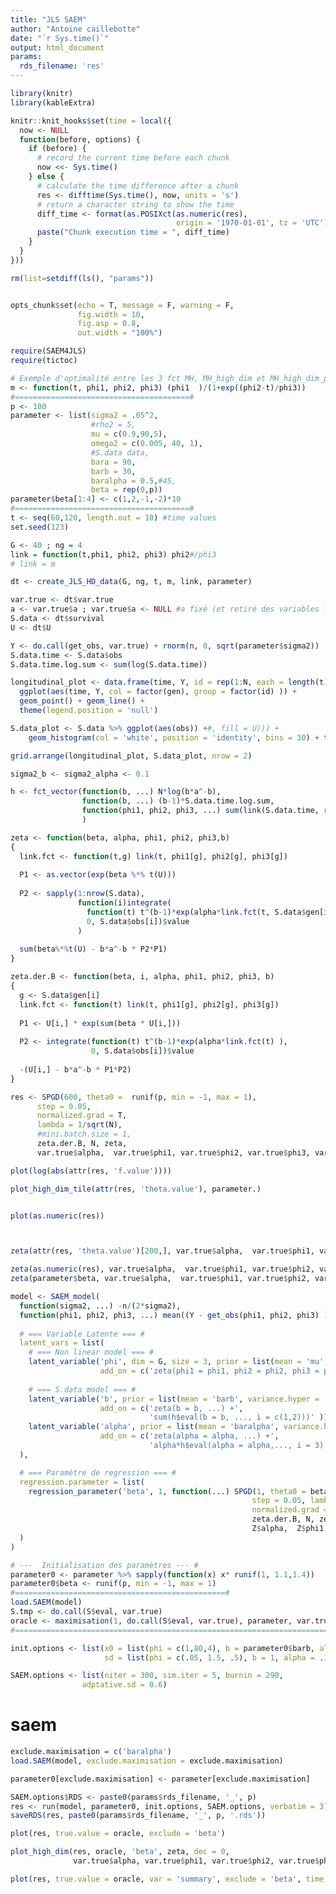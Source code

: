```yaml
---
title: "JLS SAEM"
author: "Antoine caillebotte"
date: "`r Sys.time()`"
output: html_document
params:
  rds_filename: 'res'
---
```


<style type="text/css">
.main-container {
  max-width: 1000px;
  margin-left: auto;
  margin-right: auto;
}
</style>
  
```r
library(knitr)
library(kableExtra)

knitr::knit_hooks$set(time = local({
  now <- NULL
  function(before, options) {
    if (before) {
      # record the current time before each chunk
      now <<- Sys.time()
    } else {
      # calculate the time difference after a chunk
      res <- difftime(Sys.time(), now, units = 's')
      # return a character string to show the time
      diff_time <- format(as.POSIXct(as.numeric(res), 
                                     origin = '1970-01-01', tz = 'UTC'), "%Mmin %Ssec")
      paste("Chunk execution time = ", diff_time)
    }
  }
}))

rm(list=setdiff(ls(), "params"))


opts_chunk$set(echo = T, message = F, warning = F,
               fig.width = 10,
               fig.asp = 0.8,
               out.width = "100%")

require(SAEM4JLS)
require(tictoc)
```

```r
# Exemple d'optimalité entre les 3 fct MH, MH_high_dim et MH_high_dim_para sur le modèle non lineaire mixte
m <- function(t, phi1, phi2, phi3) (phi1  )/(1+exp((phi2-t)/phi3))
#=======================================#
p <- 100
parameter <- list(sigma2 = .05^2,
                  #rho2 = 5,
                  mu = c(0.9,90,5),
                  omega2 = c(0.005, 40, 1),
                  #S.data data,
                  bara = 90,
                  barb = 30,
                  baralpha = 0.5,#45,
                  beta = rep(0,p))
parameter$beta[1:4] <- c(1,2,-1,-2)*10
#=======================================#
t <- seq(60,120, length.out = 10) #time values
set.seed(123)

G <- 40 ; ng = 4
link = function(t,phi1, phi2, phi3) phi2#/phi3
# link = m

dt <- create_JLS_HD_data(G, ng, t, m, link, parameter)

var.true <- dt$var.true
a <- var.true$a ; var.true$a <- NULL #a fixé (et retiré des variables latentes)
S.data <- dt$survival
U <- dt$U

Y <- do.call(get_obs, var.true) + rnorm(n, 0, sqrt(parameter$sigma2))
S.data.time <- S.data$obs
S.data.time.log.sum <- sum(log(S.data.time))
```

```r
longitudinal_plot <- data.frame(time, Y, id = rep(1:N, each = length(t)), gen = rep(1:G, each = ng*length(t)) ) %>%
  ggplot(aes(time, Y, col = factor(gen), group = factor(id) )) +
  geom_point() + geom_line() +
  theme(legend.position = 'null')

S.data_plot <- S.data %>% ggplot(aes(obs)) +#, fill = U))) +
    geom_histogram(col = 'white', position = 'identity', bins = 30) + theme(legend.position = 'null')

grid.arrange(longitudinal_plot, S.data_plot, nrow = 2)
```

```r
sigma2_b <- sigma2_alpha <- 0.1

h <- fct_vector(function(b, ...) N*log(b*a^-b),
                function(b, ...) (b-1)*S.data.time.log.sum,
                function(phi1, phi2, phi3, ...) sum(link(S.data.time, rep(phi1, ng), rep(phi2, ng), rep(phi3, ng) )) 
                )

zeta <- function(beta, alpha, phi1, phi2, phi3,b)
{
  link.fct <- function(t,g) link(t, phi1[g], phi2[g], phi3[g])
  
  P1 <- as.vector(exp(beta %*% t(U)))
  
  P2 <- sapply(1:nrow(S.data), 
               function(i)integrate(
                 function(t) t^(b-1)*exp(alpha*link.fct(t, S.data$gen[i])),
                 0, S.data$obs[i])$value
               )
  
  sum(beta%*%t(U) - b*a^-b * P2*P1)
}

zeta.der.B <- function(beta, i, alpha, phi1, phi2, phi3, b)
{
  g <- S.data$gen[i]
  link.fct <- function(t) link(t, phi1[g], phi2[g], phi3[g])
  
  P1 <- U[i,] * exp(sum(beta * U[i,]))
  
  P2 <- integrate(function(t) t^(b-1)*exp(alpha*link.fct(t) ),
                  0, S.data$obs[i])$value
  
  -(U[i,] - b*a^-b * P1*P2)
}
```

```r

res <- SPGD(600, theta0 =  runif(p, min = -1, max = 1),
      step = 0.05,
      normalized.grad = T,
      lambda = 1/sqrt(N),
      #mini.batch.size = 1,
      zeta.der.B, N, zeta,
      var.true$alpha,  var.true$phi1, var.true$phi2, var.true$phi3, var.true$b, verbatim = T)

plot(log(abs(attr(res, 'f.value'))))

plot_high_dim_tile(attr(res, 'theta.value'), parameter.)


plot(as.numeric(res))



zeta(attr(res, 'theta.value')[200,], var.true$alpha,  var.true$phi1, var.true$phi2, var.true$phi3, var.true$b)

zeta(as.numeric(res), var.true$alpha,  var.true$phi1, var.true$phi2, var.true$phi3, var.true$b)
zeta(parameter$beta, var.true$alpha,  var.true$phi1, var.true$phi2, var.true$phi3, var.true$b)
```


```r
model <- SAEM_model( 
  function(sigma2, ...) -n/(2*sigma2),
  function(phi1, phi2, phi3, ...) mean((Y - get_obs(phi1, phi2, phi3) )^2 ), 'sigma2',
  
  # === Variable Latente === #
  latent_vars = list(
    # === Non linear model === #
    latent_variable('phi', dim = G, size = 3, prior = list(mean = 'mu', variance = 'omega2'),
                    add_on = c('zeta(phi1 = phi1, phi2 = phi2, phi3 = phi3, ...)' )),
    
    # === S.data model === #
    latent_variable('b', prior = list(mean = 'barb', variance.hyper = 'sigma2_b'),
                    add_on = c('zeta(b = b, ...) +',
                               'sum(h$eval(b = b, ..., i = c(1,2)))' )),
    latent_variable('alpha', prior = list(mean = 'baralpha', variance.hyper = 'sigma2_alpha'),
                    add_on = c('zeta(alpha = alpha, ...) +',
                               'alpha*h$eval(alpha = alpha,..., i = 3)'))
  ),

  # === Paramètre de regression === #
  regression.parameter = list(
    regression_parameter('beta', 1, function(...) SPGD(1, theta0 = beta,
                                                      step = 0.05, lambda = 1/sqrt(N),
                                                      normalized.grad = T,
                                                      zeta.der.B, N, zeta.B, 
                                                      Z$alpha,  Z$phi1, Z$phi2, Z$phi3,Z$b) )
  )
)
```

```r
# ---  Initialisation des paramètres --- #
parameter0 <- parameter %>% sapply(function(x) x* runif(1, 1.1,1.4))
parameter0$beta <- runif(p, min = -1, max = 1)
#===============================================#
load.SAEM(model)
S.tmp <- do.call(S$eval, var.true)
oracle <- maximisation(1, do.call(S$eval, var.true), parameter, var.true)
#==============================================================================#

init.options <- list(x0 = list(phi = c(1,80,4), b = parameter0$barb, alpha = parameter0$baralpha), 
                     sd = list(phi = c(.05, 1.5, .5), b = 1, alpha = .1) )

SAEM.options <- list(niter = 300, sim.iter = 5, burnin = 290, 
                adptative.sd = 0.6)
```
# saem
```r
exclude.maximisation = c('baralpha')
load.SAEM(model, exclude.maximisation = exclude.maximisation)

parameter0[exclude.maximisation] <- parameter[exclude.maximisation]

SAEM.options$RDS <- paste0(params$rds_filename, '_', p)
res <- run(model, parameter0, init.options, SAEM.options, verbatim = 3)
saveRDS(res, paste0(params$rds_filename, '_', p, '.rds'))

```

```r
plot(res, true.value = oracle, exclude = 'beta')

plot_high_dim(res, oracle, 'beta', zeta, dec = 0, 
              var.true$alpha, var.true$phi1, var.true$phi2, var.true$phi3, var.true$b)

plot(res, true.value = oracle, var = 'summary', exclude = 'beta', time = F)
```

